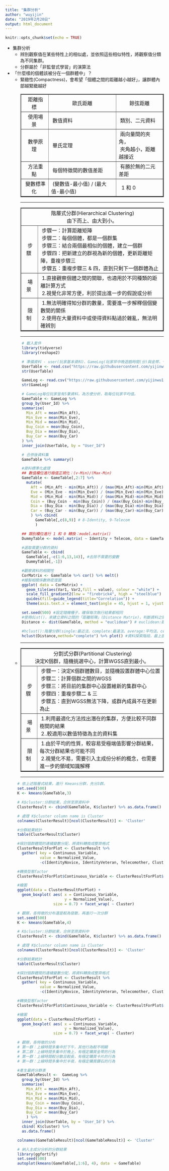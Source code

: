 ---
title: "集群分析"
author: "wuyijin"
date: "2019年2月20日"
output: html_document
---

```{r setup, include=FALSE}
knitr::opts_chunk$set(echo = TRUE)
```

*   集群分析
    *   辨別觀察值在某些特性上的相似處，並依照這些相似特性，將觀察值分類為不同集群。
    *   分群屬於「非監督式學習」的演算法
*   「什麼樣的個體該被分在一個群體中」？
    *   緊緻性(Compactness)，會希望「個體之間的距離越小越好」，讓群體內部越緊緻越好
    <table BORDER="2">
      <tr>
        <td ALIGN=center>&nbsp;距離指標&nbsp;</td>
        <td ALIGN=center>&nbsp;歐氏距離&nbsp;</td>
        <td ALIGN=center>&nbsp;餘弦距離&nbsp;</td>
      </tr>
      <tr>
        <td ALIGN=center>&nbsp;使用場景&nbsp;</td>
        <td>&nbsp;數值資料&nbsp;</td>
        <td>&nbsp;類別、二元資料&nbsp;</td>
      </tr>
      <tr>
        <td ALIGN=center>&nbsp;數學原理&nbsp;</td>
        <td>&nbsp;畢氏定理&nbsp;</td>
        <td>&nbsp;兩向量間的夾角，<br>&nbsp;夾角越小，距離越接近&nbsp;</td>        
      </tr>
      <tr>
        <td ALIGN=center>&nbsp;方法重點&nbsp;</td>
        <td>&nbsp;每個特徵間的數值差距&nbsp;</td>
        <td>&nbsp;有勝於無的二元差距&nbsp;</td>        
      </tr>
      <tr>
        <td ALIGN=center>&nbsp;變數標準化&nbsp;</td> 
        <td>&nbsp;(變數值-最小值) / (最大值-最小值)&nbsp;</td>
        <td>&nbsp; 1 和 0&nbsp;</td>         
      </tr>
    </table>
    <hr/>
    <table BORDER="2">
      <tr>
        <td ALIGN=center colspan="2">&nbsp;階層式分群(Hierarchical Clustering)<br>&nbsp;由下而上、由大到小。&nbsp;</td>
      </tr>
      <tr>
        <td ALIGN=center>&nbsp;步驟&nbsp;</td>
        <td>&nbsp;步驟一：計算距離矩陣<br>
                             &nbsp;步驟二：每個個體，都是一個群集<br>
                             &nbsp;步驟三：結合兩個最相似的個體，建立一個群<br>
                             &nbsp;步驟四：把新建立的群視為新的個體，更新距離矩陣，重複步驟三&nbsp;<br>
                             &nbsp;步驟五：重複步驟三 & 四，直到只剩下一個群體為止&nbsp;
        </td>
      </tr>
      <tr>
        <td ALIGN=center>&nbsp;場景&nbsp;</td>
        <td>&nbsp;1.直接觀察個體之間的關聯，也適用於不同種類的距離計算方式&nbsp;<br> 
            &nbsp;2.視覺化非常方便，利於提出進一步的假說或分析</td>
      </tr>
      <tr>
        <td ALIGN=center>&nbsp;限制&nbsp;</td>
        <td>&nbsp;1.無法明確得知分群的數量，需要進一步解釋個個變數間的關係<br>
            &nbsp;2.使用在大量資料中或使得資料點過於雜亂，無法明確辨別&nbsp;</td>            
      </tr>
    </table>
    <hr/>    
    ```{r warning=FALSE}
        # 載入套件
        library(tidyverse)
        library(reshape2)
    
        # 準備資料 - user(玩家基本資料)、GameLog(玩家早中晚遊戲時間(分)與金幣、卡片、鑽石購買金額)
        UserTable <- read.csv("https://raw.githubusercontent.com/yijinwu1/R/master/excel/user.csv")
        str(UserTable)
    
        GameLog <- read.csv("https://raw.githubusercontent.com/yijinwu1/R/master/excel/Game_Log.csv")
        str(GameLog)
    
        # GameLog每位玩家皆有5筆資料，為方便分析，取每位玩家平均值。
        GameTable <- GameLog %>%
        group_by(User_Id) %>%
        summarise(
          Min_Aft = mean(Min_Aft),
          Min_Eve = mean(Min_Eve),
          Min_Mid = mean(Min_Mid),
          Buy_Coin = mean(Buy_Coin),
          Buy_Dia = mean(Buy_Dia),
          Buy_Car = mean(Buy_Car)
        ) %>%
        inner_join(UserTable, by = "User_Id")
    
        # 合併後資料集
        GameTable %>% summary()
        
        #資料標準化處理
        ## 數值欄位進行極值正規化：(v-Min)/(Max-Min)
        GameTable <- GameTable[,2:7] %>%
          mutate(
            Aft = (Min_Aft - min(Min_Aft)) / (max(Min_Aft)-min(Min_Aft)),
            Eve = (Min_Eve - min(Min_Eve)) / (max(Min_Eve)-min(Min_Eve)),
            Mid = (Min_Mid - min(Min_Mid)) / (max(Min_Mid)-min(Min_Mid)),
            Coin = (Buy_Coin - min(Buy_Coin)) / (max(Buy_Coin)-min(Buy_Coin)),
            Dia = (Buy_Dia - min(Buy_Dia)) / (max(Buy_Dia)-min(Buy_Dia)),
            Car = (Buy_Car - min(Buy_Car)) / (max(Buy_Car)-min(Buy_Car))
            ) %>% cbind(
              GameTable[,c(8,9)] # 8-Identity, 9-Telecom
              )
        
        ## 類別欄位進行 1 和 0 轉換：model.matrix()
        DummyTable <- model.matrix( ~ Identity + Telecom, data = GameTable)
        
        #選取需要分群的資料
        GameTable <- cbind(
          GameTable[,-c(1:6,13,14)], #去除不需要的變數
          DummyTable[,-1])
        
        #觀察資料的相關性
        CorMatrix <- GameTable %>% cor() %>% melt()
        #繪製相關係數熱密度圖
        ggplot( data = CorMatrix) + 
          geom_tile(aes(Var1, Var2,fill = value), colour = "white") + 
          scale_fill_gradient2(low = "firebrick4", high = "steelblue") +
          guides(fill=guide_legend(title="Correlation")) +
          theme(axis.text.x = element_text(angle = 45, hjust = 1, vjust = 1), axis.title = element_blank())
        
        set.seed(500) #設定隨機種子，確保每次執行結果都相同
        #使用dist()，來建立資料之間的「距離矩陣」(Distance Matrix)，判斷資料之間的遠與近
        Distance <- dist(GameTable, method = "euclidean") # euclidean:歐式距離
        
        #hclust():階層分群(single:最近法、complete:最遠法、average:平均法、centroid:中心法ward.D2:華德法)
        hclust(Distance,method="complete") %>% plot() #資料探索階段，最上面圖示約分3群左右
    ``` 
    *   <hr/>
      <table BORDER="2">
        <tr>
          <td ALIGN=center colspan="2">&nbsp;分割式分群(Partitional Clustering)<br>&nbsp;決定K個群，隨機挑選中心，計算WGSS直到最小。&nbsp;</td>
        </tr>
          <td ALIGN=center>&nbsp;步驟&nbsp;</td>
          <td>&nbsp;步驟一：決定K個群體數目，並隨機設置群體中心位置<br>
                             &nbsp;步驟二：計算個群之間的WGSS<br>
                             &nbsp;步驟三：將目前的集群中心設置維新的集群中心<br>
                             &nbsp;步驟四：重複步驟二 & 三&nbsp;<br>
                             &nbsp;步驟五：直到WGSS無法下降，或群內成員不在更新為止&nbsp;
          </td>
        </tr>
        <tr>
          <td ALIGN=center>&nbsp;場景&nbsp;</td>
          <td>&nbsp;1.利用最適化方法找出潛在的集群，方便比較不同群樹間的結果&nbsp;<br> 
            &nbsp;2..較適用以數值特徵為主的資料集</td>
        </tr>
        <tr>
          <td ALIGN=center>&nbsp;限制&nbsp;</td>
          <td>&nbsp;1.由於平均的性質，較容易受極端值影響分群結果，每次分群結果也可能不同<br>
            &nbsp;2.視覺化不易，需要引入主成份分析的概念，也需要進一步的領域知識解釋&nbsp;</td>            
        </tr>
      </table>
      <hr/>       
    ```{r warning=FALSE}
      # 依上述階層式結果，進行 Kmeans分群，先分3群。
      set.seed(500)
      K <- kmeans(GameTable,3)
      
      # K$cluster:分群結果，合併至原資料中
      ClusterResult <- cbind(GameTable, K$cluster) %>% as.data.frame() 
      
      # 處理 K$cluster column name is Cluster
      colnames(ClusterResult)[ncol(ClusterResult)] <- 'Cluster'
      
      #分群結果統計
      table(ClusterResult$Cluster)
      
      #探討個群體間的連續變數分配，將資料轉換成整齊格式
      ClusterResultForPlot <- ClusterResult %>%
        gather( key = Continuous_Variable,
                value = Normalized_Value,
                -c(IdentityNovice, IdentityVeteran, Telecomother, Cluster)) # 去除不需要gather()的欄位
      
      #轉換型態factor
      ClusterResultForPlot$Continuous_Variable <- ClusterResultForPlot$Continuous_Variable %>% factor( levels = c('Mid','Aft','Eve','Coin','Dia','Car'))
      
      #繪圖
      ggplot(data = ClusterResultForPlot) + 
        geom_boxplot( aes( x = Continuous_Variable,
                           y = Normalized_Value),
                      size = 0.7) + facet_wrap( ~ Cluster)
      
      # 觀察，各特徵的分布還是較為發散，再進行一次分群
      set.seed(500)
      K <- kmeans(GameTable,4)
      
      # K$cluster:分群結果，合併至原資料中
      ClusterResult <- cbind(GameTable, K$cluster) %>% as.data.frame() 
      
      # 處理 K$cluster column name is Cluster
      colnames(ClusterResult)[ncol(ClusterResult)] <- 'Cluster'
      
      #分群結果統計
      table(ClusterResult$Cluster)
      
      #探討個群體間的連續變數分配，將資料轉換成整齊格式
      ClusterResultForPlot <- ClusterResult %>%
        gather( key = Continuous_Variable,
                value = Normalized_Value,
                -c(IdentityNovice, IdentityVeteran, Telecomother, Cluster)) # 去除不需要gather()的欄位
      
      #轉換型態factor
      ClusterResultForPlot$Continuous_Variable <- ClusterResultForPlot$Continuous_Variable %>% factor( levels = c('Mid','Aft','Eve','Coin','Dia','Car'))
      
      #繪圖
      ggplot(data = ClusterResultForPlot) + 
        geom_boxplot( aes( x = Continuous_Variable,
                           y = Normalized_Value),
                      size = 0.7) + facet_wrap( ~ Cluster)
      
      # 觀察，各特徵的分布
      # 第一群：上線時間多集中於下午，其他行為較不明顯
      # 第二群：上線時間多集中於晚上，有穩定購買金幣的行為
      # 第一群：上線時間較分散且較長，有穩定購買卡片的行為
      # 第一群：上線時間多集中於半夜，有穩定購買鑽石的行為
      
      #產生最終分群表
      GameTableResult <-  GameLog %>%
        group_by(User_Id) %>%
        summarise(
          Min_Aft = mean(Min_Aft),
          Min_Eve = mean(Min_Eve),
          Min_Mid = mean(Min_Mid),
          Buy_Coin = mean(Buy_Coin),
          Buy_Dia = mean(Buy_Dia),
          Buy_Car = mean(Buy_Car)
          ) %>%
        inner_join(UserTable, by = 'User_Id') %>%
        cbind( K$cluster) %>% 
        as.data.frame()
      
      colnames(GameTableResult)[ncol(GameTableResult)] <- 'Cluster'
      
      # 納入主成分分析的分群結果
      library(ggfortify)
      set.seed(500)
      autoplot(kmeans(GameTable[,1:6], 4), data  = GameTable)
    ```     